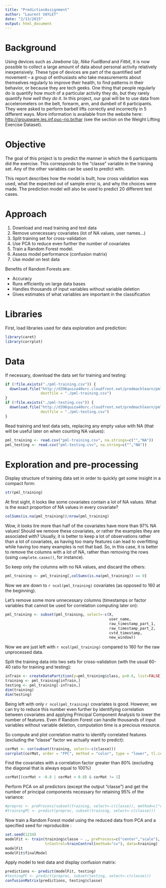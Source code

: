 ```yaml
---
title: "PredictionAssignment"
author: "Laurent VAYLET"
date: "2/13/2015"
output: html_document
---
```


# Background

Using devices such as *Jawbone Up*, *Nike FuelBand* and *Fitbit*, it is now possible to collect a large amount of data about personal activity relatively inexpensively. These type of devices are part of the quantified self movement – a group of enthusiasts who take measurements about themselves regularly to improve their health, to find patterns in their behavior, or because they are tech geeks. One thing that people regularly do is quantify how *much* of a particular activity they do, but they rarely quantify *how well they do it*. In this project, our goal will be to use data from accelerometers on the belt, forearm, arm, and dumbell of 6 participants. They were asked to perform barbell lifts correctly and incorrectly in 5 different ways. More information is available from the website here: <http://groupware.les.inf.puc-rio.br/har> (see the section on the Weight Lifting Exercise Dataset).

# Objective

The goal of this project is to predict the manner in which the 6 participants did the exercise. This corresponds to the "classe" variable in the training set. Any of the other variables can be used to predict with.

This report describes how the model is built, how cross validation was used, what the expected out of sample error is, and why the choices were made. The prediction model will also be used to predict 20 different test cases.

# Approach

1. Download and read training and test data
2. Remove unnecessary covariates (lot of NA values, user names...)
3. Split training set for cross-validation
4. Use PCA to reduce even further the number of covariates
5. Train a Random Forest model.
6. Assess model performance (confusion matrix)
7. Use model on test data

Benefits of Random Forests are:

* Accuracy
* Runs efficiently on large data bases
* Handles thousands of input variables without variable deletion
* Gives estimates of what variables are important in the classification

# Libraries

First, load libraries used for data exploration and prediction:
```r
library(caret)
library(corrplot)
```

# Data

If necessary, download the data set for training and testing:
```r
if (!file.exists("./pml-training.csv")) {
  download.file("http://d396qusza40orc.cloudfront.net/predmachlearn/pml-training.csv", 
                destfile = "./pml-training.csv")
}
if (!file.exists("./pml-testing.csv")) {
  download.file("http://d396qusza40orc.cloudfront.net/predmachlearn/pml-testing.csv", 
                destfile = "./pml-testing.csv")
}
```

Read training and test data sets, replacing any empty value with NA (that will be useful later on when counting NA values):

```r
pml_training <- read.csv("pml-training.csv", na.strings=c("","NA"))
pml_testing <- read.csv("pml-testing.csv", na.string=c("","NA"))
```

# Exploration and pre-processing

Display structure of training data set in order to quickly get some insight in a compact form:

```r
str(pml_training)
```

At first sight, it looks like some covariates contain a lot of NA values. What is the exact proportion of NA values in every covariate?

```r
colSums(is.na(pml_training))/nrow(pml_training)
```

Wow, it looks lire more than half of the covariates have more than 97% NA values! Should we remove these covariates, or rather the examples they are associated with? Usually, it is better to keep a lot of observations rather than a lot of covariates, as having too many features can lead to overfitting while having too many examples is not that bad. So, in this case, it is better to remove the columns with a lot of NA, rather than removing the rows (using `complete.cases()`, for instance).

So keep only the columns with no NA values, and discard the others:

```r
pml_training <- pml_training[,colSums(is.na(pml_training)) == 0]
```

Now we are down to `r ncol(pml_training)` covariates (as opposed to 160 at the beginning).

Let's remove some more unnecessary columns (timestamps or factor variables that cannot be used for correlation computing later on):

```r
pml_training <- subset(pml_training, select=-c(X,
                                               user_name,
                                               raw_timestamp_part_1,
                                               raw_timestamp_part_2,
                                               cvtd_timestamp,
                                               new_window))
```

Now we are just left with `r ncol(pml_training)` compared to 160 for the raw unprocessed data.

Split the training data into two sets for cross-validation (with the usual 60-40 ratio for training and testing):

```r
inTrain <- createDataPartition(y=pml_training$class, p=0.6, list=FALSE)
training <- pml_training[inTrain,]
testing <- pml_training[-inTrain,]
dim(training)
dim(testing)
```

Being left with only `r ncol(pml_training)` covariates is good. However, we can try to reduce this number even further by identifying correlation between covariates and applying Principal Component Analysis to lower the number of features. Even if Random Forest can handle thousands of input variables without variable deletion, computation time is a precious resource.

So compute and plot correlation matrix to identify correlated features (excluding the "classe" factor we actually want to predict):

```r
corMat <- cor(subset(training, select=-c(classe)))
corrplot(corMat, order = "FPC", method = "color", type = "lower", tl.cex = 0.8, tl.col = rgb(0, 0, 0))
```

Find the covariates with a correlation factor greater than 80% (excluding the diagonal that is always equal to 100%)

```r
corMat[(corMat < -0.8 | corMat > 0.8) & corMat != 1]
```

Perform PCA on all predictors (except the output "classe") and get the number of principal components necessary for retaining 95% of the variance:

```r
#preproc <- preProcess(subset(training, select=-c(classe)), method=c("center","scale","pca"), thresh=0.95)
#trainingPC <- predict(preproc, subset(training, select=-c(classe)))
```

Now train a Random Forest model using the reduced data from PCA and a specified seed for reproducible :

```r
set.seed(1234)
modelFit <- train(training$classe ~ ., preProcess=c("center","scale"), method="rf", 
                  trControl=trainControl(method="cv"), data=training)
modelFit
modelFit$finalModel
```

Apply model to test data and display confusion matrix:

```r
predictions <- predict(modelFit, testing)
#testingPC <- predict(preproc, subset(testing, select=-c(classe)))
confusionMatrix(predictions, testing$classe)
```
